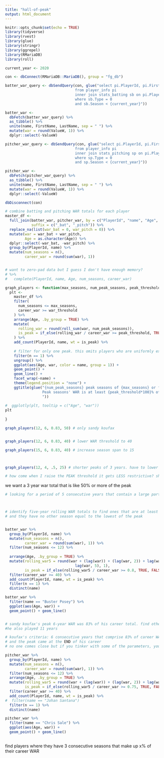 ```yaml
---
title: "hall-of-peak"
output: html_document
---
```


```r
knitr::opts_chunk$set(echo = TRUE)
library(tidyverse)
library(rvest)
library(glue)
library(stringr)
library(ggrepel)
library(RMariaDB)
library(roll)

current_year <- 2020

con <- dbConnect(RMariaDB::MariaDB(), group = "fg_db")

batter_war_query <- dbSendQuery(con, glue("select pi.PlayerId, pi.FirstName, pi.LastName, sb.Season, sb.Age, sb.ValueW
                                from player_info pi
                                inner join stats_batting sb on pi.PlayerId = sb.playerid
                                where sb.Type = 0
                                and sb.Season < {current_year}"))

batter_war <-
  dbFetch(batter_war_query) %>%
  as_tibble() %>%
  unite(name, FirstName, LastName, sep = " ") %>%
  mutate(war = round(ValueW, 1)) %>%
  dplyr::select(-ValueW)

pitcher_war_query <- dbSendQuery(con, glue("select pi.PlayerId, pi.FirstName, pi.LastName, sp.Season, sp.Age, sp.ValueW
                                from player_info pi
                                inner join stats_pitching sp on pi.PlayerId = sp.PlayerId
                                where sp.Type = 0
                                and sp.Season < {current_year}"))

pitcher_war <-
  dbFetch(pitcher_war_query) %>%
  as_tibble() %>%
  unite(name, FirstName, LastName, sep = " ") %>%
  mutate(war = round(ValueW, 1)) %>%
  dplyr::select(-ValueW)

dbDisconnect(con)

# combine batting and pitching WAR totals for each player
master_df <-
  full_join(batter_war, pitcher_war, by = c("PlayerId", "name", "Age", "Season"), 
            suffix = c("_bat", "_pitch")) %>%
  replace_na(list(war_bat = 0, war_pitch = 0)) %>%
  mutate(war = war_bat + war_pitch,
         Age = as.character(Age)) %>%
  dplyr::select(-war_bat, -war_pitch) %>%
  group_by(PlayerId, name) %>%
  mutate(num_seasons = n(),
         career_war = round(sum(war), 1))


# want to zero-pad data but I guess I don't have enough memory?
# %>%
#   complete(PlayerId, name, Age, num_seasons, career_war)

```


```r
graph_players <- function(max_seasons, num_peak_seasons, peak_threshold, war_threshold) {
  plt <-
    master_df %>%
    filter(
      num_seasons <= max_seasons,
      career_war >= war_threshold
    ) %>%
    arrange(Age, .by_group = TRUE) %>%
    mutate(
      rolling_war = round(roll_sum(war, num_peak_seasons)),
      is_peak = if_else(rolling_war / career_war >= peak_threshold, TRUE, FALSE)
    ) %>%
    add_count(PlayerId, name, wt = is_peak) %>%
    
    # filter for only one peak. this omits players who are uniformly excellent
    filter(n == 1) %>%
    ungroup() %>%
    ggplot(aes(Age, war, color = name, group = 1)) +
    geom_point() +
    geom_line() +
    facet_wrap(~name) +
    theme(legend.position = "none") +
    ggtitle(glue("{num_peak_seasons} peak seasons of {max_seasons} or fewer seasons played
                 Peak seasons' WAR is at least {peak_threshold*100}% of at least {war_threshold} career WAR
                 "))
  
#  ggplotly(plt, tooltip = c("Age", "war"))
plt
  
}

graph_players(12, 6, 0.83, 50) # only sandy koufax


graph_players(12, 6, 0.83, 40) # lower WAR threshold to 40

graph_players(15, 6, 0.83, 40) # increase season span to 15



graph_players(12, 4, .5, 25) # shorter peaks of 3 years. have to lower WAR threshold also

# how come when I raise the PEAK threshold it gets LESS restrictive? shouldn't it get MORE restrictive?


```


we want a 3 year war total that is like 50% or more of the peak

```r

# looking for a period of 5 consecutive years that contain a large part of the players' career WAR



# identify five-year rolling WAR totals to find ones that are at least half the player's total war
# and they have no other season equal to the lowest of the peak


batter_war %>%
  group_by(PlayerId, name) %>%
  mutate(num_seasons = n(),
         career_war = round(sum(war), 1)) %>%
  filter(num_seasons <= 12) %>%
  
  arrange(Age, .by_group = TRUE) %>%
  mutate(rolling_war5 = round(war + (lag(war)) + (lag(war, 2)) + lag(war, 3) + lag(war, 4) +
                                lag(war, 5), 1),
         is_peak = if_else(rolling_war5 / career_war >= 0.8, TRUE, FALSE)) %>%
  filter(career_war >= 40) %>%
  add_count(PlayerId, name, wt = is_peak) %>%
  filter(n == 1) %>%
  distinct(name)

batter_war %>%
  filter(name == "Buster Posey") %>%
  ggplot(aes(Age, war)) +
  geom_point() + geom_line()


# sandy koufax's peak 6-year WAR was 83% of his career total. find others like him
#he also played 11 years

# koufax's criteria: 6 consecutive years that comprise 83% of career WAR, 11 seasons played, 54.5 WAR,
# and the peak came at the END of his career
# no one comes close but if you tinker with some of the parameters, you get some interesting names

pitcher_war %>%
  group_by(PlayerId, name) %>%
  mutate(num_seasons = n(),
         career_war = round(sum(war), 1)) %>%
  filter(num_seasons <= 12) %>%
  arrange(Age, .by_group = TRUE) %>%
  mutate(rolling_war5 = round(war + (lag(war)) + (lag(war, 2)) + lag(war, 3) + lag(war, 4) + lag(war, 5), 1),
         is_peak = if_else(rolling_war5 / career_war >= 0.75, TRUE, FALSE)) %>%
  filter(career_war >= 40) %>%
  add_count(PlayerId, name, wt = is_peak) %>%
#  filter(name == "Johan Santana")
  filter(n == 1) %>%
  distinct(name)

pitcher_war %>%
  filter(name == "Chris Sale") %>%
  ggplot(aes(Age, war)) +
  geom_point() + geom_line()
  
```


find players where they have 3 consecutive seasons that make up x% of their career WAR

```r

```

